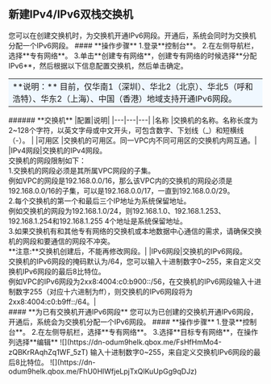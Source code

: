 ## **新建IPv4/IPv6双栈交换机**
<td>
您可以在创建交换机时，为交换机开通IPv6网段。开通后，系统会同时为交换机分配一个IPv6网段。
#### **操作步骤**
1.登录**控制台**。
2.在左侧导航栏，选择**专有网络**。
3.单击**创建专有网络**，创建专有网络的时候选择**分配IPv6**，然后根据以下信息配置交换机，然后单击确定。
<table><tr><td bgcolor=#F0F8FF>**说明：** 目前，仅华南1（深圳）、华北2（北京）、华北5（呼和浩特）、华东2（上海）、中国（香港）地域支持开通IPv6网段。</td></tr></table>
###### **交换机**
|配置|说明|
|---|---|---|
|名称	|交换机的名称。名称长度为2~128个字符，以英文字母或中文开头，可包含数字、下划线（_）和短横线（-）。 | 
|可用区	|交换机的可用区。同一VPC内不同可用区的交换机内网互通。| 
|IPv4网段|交换机的IPv4网段。<br>交换机的网段限制如下：<br>1.交换机的网段必须是其所属VPC网段的子集。<br>例如VPC的网段是192.168.0.0/16，那么该VPC内的交换机的网段必须是192.168.0.0/16的子集，可以是192.168.0.0/17，一直到192.168.0.0/29。<br>2.每个交换机的第一个和最后三个IP地址为系统保留地址。<br>例如交换机的网段为192.168.1.0/24，则192.168.1.0、192.168.1.253、192.168.1.254和192.168.1.255 4个地址是系统保留地址。<br>3.如果交换机有和其他专有网络的交换机或本地数据中心通信的需求，请确保交换机的网段和要通信的网段不冲突。 <br>**注意:**交换机创建后，不能再修改网段。| 
|IPv6网段|交换机的IPv6网段。<br>交换机的IPv6网段的掩码默认为/64，您可以输入十进制数字0~255，来自定义交换机IPv6网段的最后8比特位。<br>例如VPC的IPv6网段为2xx8:4004:c0:b900::/56，在交换机的IPv6网段输入十进制数字255（对应十六进制为ff），则交换机的IPv6网段将为2xx8:4004:c0:b9ff::/64。| 
<br>
#### **为已有交换机开通IPv6网段**
<td>
您可以为已创建的交换机开通IPv6网段，开通后，系统会为交换机分配一个IPv6网段。
#### **操作步骤**
1.登录**控制台**。
2.在左侧导航栏，选择**专有网络**。
3.选择**目标专有网络**，在操作列选择**编辑**
![](https://dn-odum9helk.qbox.me/FsHfHmMo4-zQBKrRAqhZq1WF_5zT)
<td>
输入十进制数字0~255，来自定义交换机IPv6网段的最后8比特位。
<td>
![](https://dn-odum9helk.qbox.me/FhU0HIWfjeLpjTxQlKuUpGg9qDJz)
